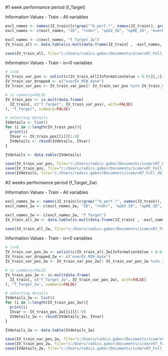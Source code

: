 #1 week performance period (f_Target)

Information Values - Train - All variables
```{r echo = FALSE, warning = FALSE, message = FALSE}

excl_names <- names(JZ_train)[c(grep("^b_perf.*", names(JZ_train)), grep("^perf2w_.*", names(JZ_train)), grep("^perf_.*", names(JZ_train)))]
excl_names <- c(excl_names, "ID", "rndnr", "apEV_ID", "apRE_ID", "everEV_ID", "everEV_MIN_date", "everEV_MAX_date","everRE_ID", "wEV_ID", "wRE_ID", "n_Target", "n_Target_2w")

excl_names <- c(excl_names, "f_Target_2w")
IV_train_all <- data.table(iv.mult(data.frame(JZ_train[ , -excl_names, with=FALSE]), "f_Target", summary=TRUE))

save(IV_train_all, file="c:/Users/radics.gabor/Documents/icom/v07_Full_db_new/data/IV_train_all.rda")

```

Information Values - Train - iv>0 variables
```{r}
# iv>0
IV_train_var_pos <- unlist(c(IV_train_all[InformationValue > 0.01][,1]))
IV_train_var_dropped <- c("everEV_MIN_date")
IV_train_var_pos <- IV_train_var_pos[! IV_train_var_pos %in% IV_train_var_dropped]

# iv summary=FALSE
IV_train_pos <- iv.mult(data.frame(
  JZ_train[, c("f_Target", IV_train_var_pos), with=FALSE]
), "f_Target", summary=FALSE)

# selecting details
IVdetails <- list() 
for (i in 1:length(IV_train_pos)){
  print(i)
  IVvar <- IV_train_pos[[i]][1:9]
  IVdetails <- rbind(IVdetails, IVvar)  
}

IVdetails <- data.table(IVdetails)

save(IV_train_var_pos, file="c:/Users/radics.gabor/Documents/icom/v07_Full_db_new/data/IV_train_var_pos.rda")
save(IV_train_pos, file="c:/Users/radics.gabor/Documents/icom/v07_Full_db_new/data/IV_train_pos.rda")
save(IVdetails, file="c:/Users/radics.gabor/Documents/icom/v07_Full_db_new/data/IVdetails.rda")
```

#2 weeks performance period (f_Target_2w)

Information Values - Train - All variables
```{r echo = FALSE, warning = FALSE, message = FALSE}

excl_names_2w <- names(JZ_train)[c(grep("^b_perf.*", names(JZ_train)), grep("^perf2w_.*", names(JZ_train)), grep("^perf_.*", names(JZ_train)))]
excl_names_2w <- c(excl_names_2w, "ID", "rndnr", "apEV_ID", "apRE_ID", "everEV_ID", "everEV_MIN_date", "everEV_MAX_date","everRE_ID", "wEV_ID", "wRE_ID", "n_Target", "n_Target_2w")

excl_names_2w <- c(excl_names_2w, "f_Target")
IV_train_all_2w <- data.table(iv.mult(data.frame(JZ_train[ , -excl_names_2w, with=FALSE]), "f_Target_2w", summary=TRUE))

save(IV_train_all_2w, file="c:/Users/radics.gabor/Documents/icom/v07_Full_db_new/data/IV_train_all_2w.rda")

```

Information Values - Train - iv>0 variables
```{r}
# iv>0
IV_train_var_pos_2w <- unlist(c(IV_train_all_2w[InformationValue > 0.01][,1]))
IV_train_var_dropped_2w <- c("everEV_MIN_date")
IV_train_var_pos_2w <- IV_train_var_pos_2w[! IV_train_var_pos_2w %in% IV_train_var_dropped_2w]

# iv summary=FALSE
IV_train_pos_2w <- iv.mult(data.frame(
  JZ_train[, c("f_Target_2w", IV_train_var_pos_2w), with=FALSE]
), "f_Target_2w", summary=FALSE)

# selecting details
IVdetails_2w <- list() 
for (i in 1:length(IV_train_pos_2w)){
  print(i)
  IVvar <- IV_train_pos_2w[[i]][1:9]
  IVdetails_2w <- rbind(IVdetails_2w, IVvar)  
}

IVdetails_2w <- data.table(IVdetails_2w)

save(IV_train_var_pos_2w, file="c:/Users/radics.gabor/Documents/icom/v07_Full_db_new/data/IV_train_var_pos_2w.rda")
save(IV_train_pos_2w, file="c:/Users/radics.gabor/Documents/icom/v07_Full_db_new/data/IV_train_pos_2w.rda")
save(IVdetails_2w, file="c:/Users/radics.gabor/Documents/icom/v07_Full_db_new/data/IVdetails_2w.rda")
```

